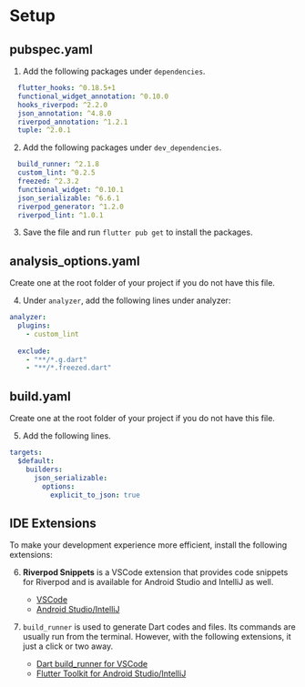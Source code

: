 # Setup

## pubspec.yaml

1. Add the following packages under `dependencies`.

```yaml
  flutter_hooks: ^0.18.5+1
  functional_widget_annotation: ^0.10.0
  hooks_riverpod: ^2.2.0
  json_annotation: ^4.8.0
  riverpod_annotation: ^1.2.1
  tuple: ^2.0.1
```

2. Add the following packages under `dev_dependencies`.

```yaml
  build_runner: ^2.1.8
  custom_lint: ^0.2.5
  freezed: ^2.3.2
  functional_widget: ^0.10.1
  json_serializable: ^6.6.1
  riverpod_generator: ^1.2.0
  riverpod_lint: ^1.0.1
```

3. Save the file and run `flutter pub get` to install the packages.

## analysis_options.yaml

<Info>Create one at the root folder of your project if you do not have this file.</Info>

4. Under `analyzer`, add the following lines under analyzer:

```yaml
analyzer:
  plugins:
    - custom_lint
    
  exclude:
    - "**/*.g.dart"
    - "**/*.freezed.dart"
```

## build.yaml

<Info>Create one at the root folder of your project if you do not have this file.</Info>

5. Add the following lines.
```yaml
targets:
  $default:
    builders:
      json_serializable:
        options:
          explicit_to_json: true
```

## IDE Extensions

To make your development experience more efficient, install the following extensions:

6. **Riverpod Snippets** is a VSCode extension that provides code snippets for Riverpod and is available for Android Studio and IntelliJ as well. 
    - [VSCode](https://marketplace.visualstudio.com/items?itemName=robert-brunhage.flutter-riverpod-snippets)
    - [Android Studio/IntelliJ](https://plugins.jetbrains.com/plugin/14641-flutter-riverpod-snippets)

7. `build_runner` is used to generate Dart codes and files. Its commands are usually run from the terminal. However, with the following extensions, it just a click or two away. 
    - [Dart build_runner for VSCode](https://marketplace.visualstudio.com/items?itemName=Kaiqun.build-runner)
    - [Flutter Toolkit for Android Studio/IntelliJ](https://plugins.jetbrains.com/plugin/14442-flutter-toolkit)